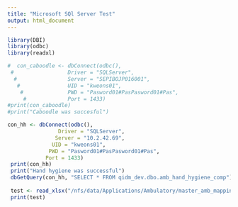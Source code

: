---
title: "Microsoft SQl Server Test"
output: html_document
---

```{r setup}
library(DBI)
library(odbc)
library(readxl)

#  con_caboodle <- dbConnect(odbc(),
 #                 Driver = "SQLServer",
  #                Server = "SEPIBOJP016001",
   #               UID = "kweons01",
    #              PWD = "Pasword01#PasPasword01#Pas",
     #             Port = 1433)              
#print(con_caboodle)
#print("Caboodle was succesful")
```
```{r}
con_hh <- dbConnect(odbc(),
                Driver = "SQLServer",
               Server = "10.2.42.69",
              UID = "kweons01",
             PWD = "Pasword01#PasPasword01#Pas",
            Port = 1433)     
 print(con_hh)
 print("Hand hygiene was successful")
 dbGetQuery(con_hh, "SELECT * FROM qidm_dev.dbo.amb_hand_hygiene_comp")
  
 test <- read_xlsx("/nfs/data/Applications/Ambulatory/master_amb_mapping.xlsx")
 print(test)
```
